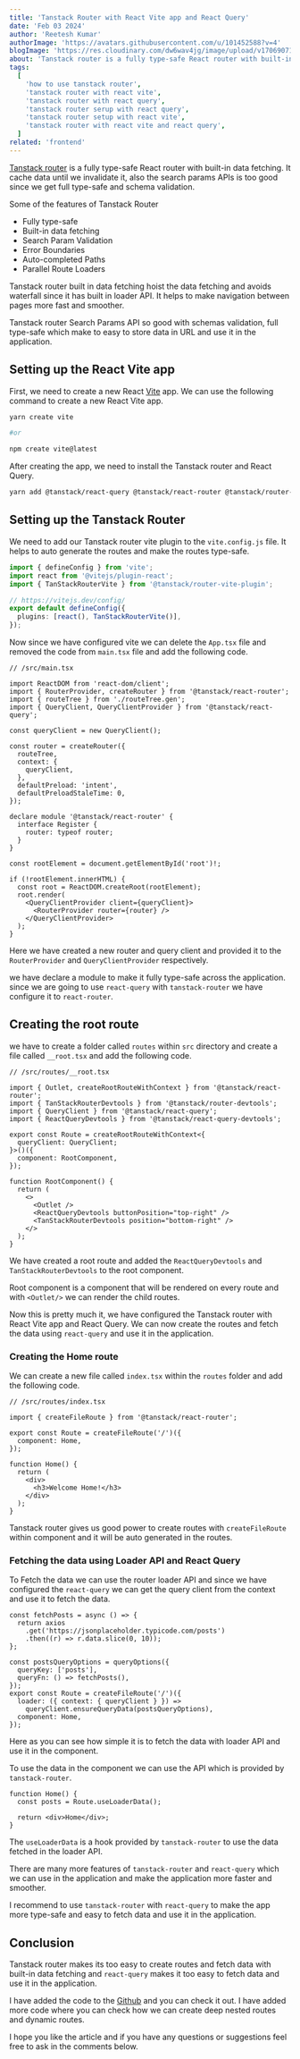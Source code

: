 ```yaml
---
title: 'Tanstack Router with React Vite app and React Query'
date: 'Feb 03 2024'
author: 'Reetesh Kumar'
authorImage: 'https://avatars.githubusercontent.com/u/101452588?v=4'
blogImage: 'https://res.cloudinary.com/dw6wav4jg/image/upload/v1706907190/router_reqfor.jpg'
about: 'Tanstack router is a fully type-safe React router with built-in data fetching. We will see how to use it with React Vite app and React Query'
tags:
  [
    'how to use tanstack router',
    'tanstack router with react vite',
    'tanstack router with react query',
    'tanstack router serup with react query',
    'tanstack router setup with react vite',
    'tanstack router with react vite and react query',
  ]
related: 'frontend'
---
```


<TableContent title="Tanstack Router with React Vite app and React Query" />

[Tanstack router](https://tanstack.com/router/latest/docs/framework/react/overview) is a fully type-safe React router with built-in data fetching. It cache data until we invalidate it, also the search params APIs is too good since we get full type-safe and schema validation.

<SubHeadings>Some of the features of Tanstack Router</SubHeadings>

- Fully type-safe
- Built-in data fetching
- Search Param Validation
- Error Boundaries
- Auto-completed Paths
- Parallel Route Loaders

Tanstack router built in data fetching hoist the data fetching and avoids waterfall since it has built in loader API. It helps to make navigation between pages more fast and smoother.

Tanstack router Search Params API so good with schemas validation, full type-safe which make to easy to store data in URL and use it in the application.

## Setting up the React Vite app

First, we need to create a new React [Vite](https://vitejs.dev/) app. We can use the following command to create a new React Vite app.

```bash
yarn create vite

#or

npm create vite@latest
```

After creating the app, we need to install the Tanstack router and React Query.

```bash
yarn add @tanstack/react-query @tanstack/react-router @tanstack/router-vite-plugin @tanstack/react-query-devtools @tanstack/router-devtools axios
```

## Setting up the Tanstack Router

We need to add our Tanstack router vite plugin to the `vite.config.js` file. It helps to auto generate the routes and make the routes type-safe.

```ts
import { defineConfig } from 'vite';
import react from '@vitejs/plugin-react';
import { TanStackRouterVite } from '@tanstack/router-vite-plugin';

// https://vitejs.dev/config/
export default defineConfig({
  plugins: [react(), TanStackRouterVite()],
});
```

Now since we have configured vite we can delete the `App.tsx` file and removed the code from `main.tsx` file and add the following code.

```tsx
// /src/main.tsx

import ReactDOM from 'react-dom/client';
import { RouterProvider, createRouter } from '@tanstack/react-router';
import { routeTree } from './routeTree.gen';
import { QueryClient, QueryClientProvider } from '@tanstack/react-query';

const queryClient = new QueryClient();

const router = createRouter({
  routeTree,
  context: {
    queryClient,
  },
  defaultPreload: 'intent',
  defaultPreloadStaleTime: 0,
});

declare module '@tanstack/react-router' {
  interface Register {
    router: typeof router;
  }
}

const rootElement = document.getElementById('root')!;

if (!rootElement.innerHTML) {
  const root = ReactDOM.createRoot(rootElement);
  root.render(
    <QueryClientProvider client={queryClient}>
      <RouterProvider router={router} />
    </QueryClientProvider>
  );
}
```

Here we have created a new router and query client and provided it to the `RouterProvider` and `QueryClientProvider` respectively.

we have declare a module to make it fully type-safe across the application. since we are going to use `react-query` with `tanstack-router` we have configure it to `react-router`.

<Advertise title="Docker - The Complete Guide to Build and Deploy your Application" />

<Separator />

## Creating the root route

we have to create a folder called `routes` within `src` directory and create a file called `__root.tsx` and add the following code.

```tsx
// /src/routes/__root.tsx

import { Outlet, createRootRouteWithContext } from '@tanstack/react-router';
import { TanStackRouterDevtools } from '@tanstack/router-devtools';
import { QueryClient } from '@tanstack/react-query';
import { ReactQueryDevtools } from '@tanstack/react-query-devtools';

export const Route = createRootRouteWithContext<{
  queryClient: QueryClient;
}>()({
  component: RootComponent,
});

function RootComponent() {
  return (
    <>
      <Outlet />
      <ReactQueryDevtools buttonPosition="top-right" />
      <TanStackRouterDevtools position="bottom-right" />
    </>
  );
}
```

We have created a root route and added the `ReactQueryDevtools` and `TanStackRouterDevtools` to the root component.

Root component is a component that will be rendered on every route and with `<Outlet/>` we can render the child routes.

Now this is pretty much it, we have configured the Tanstack router with React Vite app and React Query. We can now create the routes and fetch the data using `react-query` and use it in the application.

<Separator />

### Creating the Home route

We can create a new file called `index.tsx` within the `routes` folder and add the following code.

```tsx
// /src/routes/index.tsx

import { createFileRoute } from '@tanstack/react-router';

export const Route = createFileRoute('/')({
  component: Home,
});

function Home() {
  return (
    <div>
      <h3>Welcome Home!</h3>
    </div>
  );
}
```

Tanstack router gives us good power to create routes with `createFileRoute` within component and it will be auto generated in the routes.

### Fetching the data using Loader API and React Query

To Fetch the data we can use the router loader API and since we have configured the `react-query` we can get the query client from the context and use it to fetch the data.

```tsx
const fetchPosts = async () => {
  return axios
    .get('https://jsonplaceholder.typicode.com/posts')
    .then((r) => r.data.slice(0, 10));
};

const postsQueryOptions = queryOptions({
  queryKey: ['posts'],
  queryFn: () => fetchPosts(),
});
export const Route = createFileRoute('/')({
  loader: ({ context: { queryClient } }) =>
    queryClient.ensureQueryData(postsQueryOptions),
  component: Home,
});
```

Here as you can see how simple it is to fetch the data with loader API and use it in the component.

To use the data in the component we can use the API which is provided by `tanstack-router`.

```tsx
function Home() {
  const posts = Route.useLoaderData();

  return <div>Home</div>;
}
```

The `useLoaderData` is a hook provided by `tanstack-router` to use the data fetched in the loader API.

There are many more features of `tanstack-router` and `react-query` which we can use in the application and make the application more faster and smoother.

I recommend to use `tanstack-router` with `react-query` to make the app more type-safe and easy to fetch data and use it in the application.

## Conclusion

Tanstack router makes its too easy to create routes and fetch data with built-in data fetching and `react-query` makes it too easy to fetch data and use it in the application.

I have added the code to the [Github](https://github.com/Virous77/blog-projects/tree/main/tanstack-router) and you can check it out. I have added more code where you can check how we can create deep nested routes and dynamic routes.

I hope you like the article and if you have any questions or suggestions feel free to ask in the comments below.
